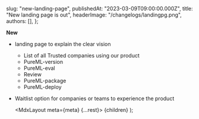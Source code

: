 
  slug: "new-landing-page",
  publishedAt: "2023-03-09T09:00:00.000Z",
  title: "New landing page is out",
  headerImage: "/changelogs/landingpg.png",
  authors: [],
};

**New**

- landing page to explain the clear vision
  - List of all Trusted companies using our product
  - PureML-version
  - PureML-eval
  - Review
  - PureML-package
  - PureML-deploy
- Waitlist option for companies or teams to experience the product

  <MdxLayout meta={meta} {...rest}>
    {children}
  </MdxLayout>
);
